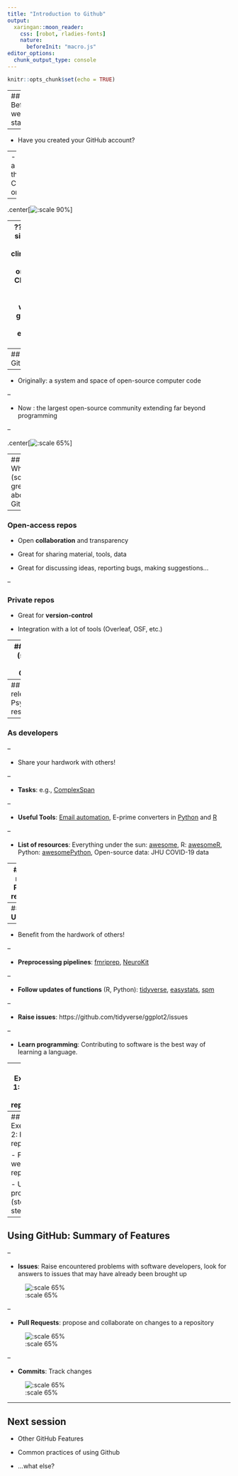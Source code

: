 ```yaml
---
title: "Introduction to Github"
output:
  xaringan::moon_reader:
    css: [robot, rladies-fonts]
    nature:
      beforeInit: "macro.js"
editor_options: 
  chunk_output_type: console
---
```


```r
knitr::opts_chunk$set(echo = TRUE)
```

---
## Before we start

--

- Have you created your GitHub account?


--
- Are you now a member of the GitHub ClinicalBrainLab organization?


--

.center[![:scale 90%](img/organization.png)]

--
???
everyone signs in, look for clinicalbrainlab gh organization
Checking the list of members would be a good way to see if everyone is there

---
## What is GitHub?

--
- Originally: a system and space of open-source computer code

--

- Now : the largest open-source community extending far beyond programming


--

.center[![:scale 65%](img/nature-stats.png)]

---
## What is (so great about) GitHub? 

--

### Open-access repos
  - Open **collaboration** and transparency
  
  - Great for sharing material, tools, data
  
  - Great for discussing ideas, reporting bugs, making suggestions...

--

### Private repos
  - Great for **version-control** 
  
  - Integration with a lot of tools (Overleaf, OSF, etc.)

---
## What is (so great about) GitHub? 

.center[![:scale 90%](img/workflow-gitHub.png)]

---
## How is it relevant to Psychology researchers?

--
### **As developers**

--

- Share your hardwork with others!

--

- **Tasks**: e.g., [ComplexSpan](https://github.com/neuropsychology/ComplexSpan)

--

- **Useful Tools**: [Email automation](https://github.com/colinquirk/autoemailer), E-prime converters in [Python](https://github.com/tsalo/convert-eprime) and [R](https://github.com/tjmahr/rprime)

--

- **List of resources**: Everything under the sun: [awesome](https://github.com/sindresorhus/awesome), R: [awesomeR](https://github.com/ktaranov/AwesomeR), Python: [awesomePython](https://github.com/vinta/awesome-python), Open-source data: JHU COVID-19 data

---
## How is it relevant to Psychology researchers?

--
### **As Users**

--

- Benefit from the hardwork of others!

--

- **Preprocessing pipelines**: [fmriprep](https://github.com/poldracklab/fmriprep), [NeuroKit](https://github.com/neuropsychology/NeuroKit)

--

- **Follow updates of functions** (R, Python): [tidyverse](https://github.com/tidyverse), [easystats](https://github.com/easystats), [spm](https://github.com/spm)

--

- **Raise issues**: https://github.com/tidyverse/ggplot2/issues

-- 

- **Learn programming**: Contributing to software is the best way of learning a language. 

---
## Exercise 1: Create a repository

- Initialize with `README.md` (this is the core of each repo, and usually contains all useful information about it)

- Make multiple commits

- Introduction to **markdown** (title, subtitle, bullet, bold, italic, link)

- Show commit history

---
## Exercise 2: Fork repository

- Fork the website repository

- Update profile (step-by-step)

---
## Using GitHub: Summary of Features

--

- **Issues**: Raise encountered problems with software developers, look for answers to issues that may have already been brought up

![:scale 65%](img/issues.png)

--

- **Pull Requests**: propose and collaborate on changes to a repository

![:scale 65%](img/pullrequests.png)

--

- **Commits**: Track changes

![:scale 65%](img/commits.png)

---
## Next session

- Other GitHub Features

- Common practices of using Github

- ...what else?
